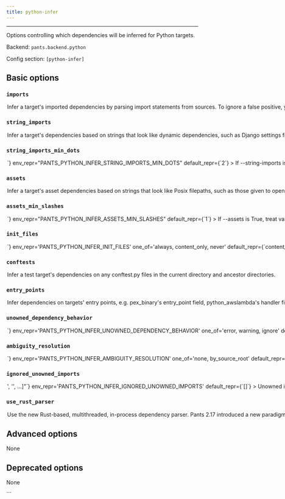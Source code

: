 ```yaml
---
title: python-infer
---
```



---

Options controlling which dependencies will be inferred for Python targets.

Backend: <span className="color--primary">`pants.backend.python`</span>

Config section: <span className="color--primary">`[python-infer]`</span>

<span className={styles.options}>

## Basic options

### `imports`

<Option
  cli_repr={`--[no-]python-infer-imports`}
  env_repr='PANTS_PYTHON_INFER_IMPORTS'
  default_repr={`True`}
>

Infer a target&#x27;s imported dependencies by parsing import statements from sources.

To ignore a false positive, you can either put `# pants: no-infer-dep` on the line of the import or put `!{bad_address}` in the `dependencies` field of your target.

</Option>

### `string_imports`

<Option
  cli_repr={`--[no-]python-infer-string-imports`}
  env_repr='PANTS_PYTHON_INFER_STRING_IMPORTS'
  default_repr={`False`}
>

Infer a target&#x27;s dependencies based on strings that look like dynamic dependencies, such as Django settings files expressing dependencies as strings.

To ignore a false positive, you can either put `# pants: no-infer-dep` on the line of the string or put `!{bad_address}` in the `dependencies` field of your target.

</Option>

### `string_imports_min_dots`

<Option
  cli_repr={`--python-infer-string-imports-min-dots=<int>`}
  env_repr="PANTS_PYTHON_INFER_STRING_IMPORTS_MIN_DOTS"
  default_repr={`2`}
>

If --string-imports is True, treat valid-looking strings with at least this
many dots in them as potential dynamic dependencies. E.g., `'foo.bar.Baz'`
will be treated as a potential dependency if this option is set to 2 but not
if set to 3.

</Option>

### `assets`

<Option
  cli_repr={`--[no-]python-infer-assets`}
  env_repr='PANTS_PYTHON_INFER_ASSETS'
  default_repr={`False`}
>

Infer a target&#x27;s asset dependencies based on strings that look like Posix filepaths, such as those given to `open` or `pkgutil.get_data`.

To ignore a false positive, you can either put `# pants: no-infer-dep` on the line of the string or put `!{bad_address}` in the `dependencies` field of your target.

</Option>

### `assets_min_slashes`

<Option
  cli_repr={`--python-infer-assets-min-slashes=<int>`}
  env_repr="PANTS_PYTHON_INFER_ASSETS_MIN_SLASHES"
  default_repr={`1`}
>

If --assets is True, treat valid-looking strings with at least this many
forward slash characters as potential assets. E.g. `'data/databases/prod.db'`
will be treated as a potential candidate if this option is set to 2 but not to 3.

</Option>

### `init_files`

<Option
  cli_repr={`--python-infer-init-files=<InitFilesInference>`}
  env_repr='PANTS_PYTHON_INFER_INIT_FILES'
  one_of='always, content_only, never'
  default_repr={`content_only`}
>

Infer a target&#x27;s dependencies on any `__init__.py` files in the packages it is located in (recursively upward in the directory structure).

Even if this is set to `never` or `content_only`, Pants will still always include any ancestor `__init__.py` files in the sandbox. Only, they will not be &quot;proper&quot; dependencies, e.g. they will not show up in `scie-pants-linux-x86_64 dependencies` and their own dependencies will not be used.

By default, Pants only adds a &quot;proper&quot; dependency if there is content in the `__init__.py` file. This makes sure that dependencies are added when likely necessary to build, while also avoiding adding unnecessary dependencies. While accurate, those unnecessary dependencies can complicate setting metadata like the `interpreter_constraints` and `resolve` fields.

</Option>

### `conftests`

<Option
  cli_repr={`--[no-]python-infer-conftests`}
  env_repr="PANTS_PYTHON_INFER_CONFTESTS"
  default_repr={`True`}
>

Infer a test target&#x27;s dependencies on any conftest.py files in the
current directory and ancestor directories.

</Option>

### `entry_points`

<Option
  cli_repr={`--[no-]python-infer-entry-points`}
  env_repr="PANTS_PYTHON_INFER_ENTRY_POINTS"
  default_repr={`True`}
>

Infer dependencies on targets&#x27; entry points, e.g. `pex_binary`&#x27;s
`entry_point` field, `python_awslambda`&#x27;s `handler` field and
`python_distribution`&#x27;s `entry_points` field.

</Option>

### `unowned_dependency_behavior`

<Option
  cli_repr={`--python-infer-unowned-dependency-behavior=<UnownedDependencyUsage>`}
  env_repr='PANTS_PYTHON_INFER_UNOWNED_DEPENDENCY_BEHAVIOR'
  one_of='error, warning, ignore'
  default_repr={`warning`}
>

How to handle imports that don&#x27;t have an inferrable owner.

Usually when an import cannot be inferred, it represents an issue like Pants not being properly configured, e.g. targets not set up. Often, missing dependencies will result in confusing runtime errors like `ModuleNotFoundError`, so this option can be helpful to error more eagerly.

To ignore any false positives, either add `# pants: no-infer-dep` to the line of the import or put the import inside a `try: except ImportError:` block.

</Option>

### `ambiguity_resolution`

<Option
  cli_repr={`--python-infer-ambiguity-resolution=<AmbiguityResolution>`}
  env_repr='PANTS_PYTHON_INFER_AMBIGUITY_RESOLUTION'
  one_of='none, by_source_root'
  default_repr={`none`}
>

When multiple sources provide the same symbol, how to choose the provider to use.

`none`: Do not attempt to resolve this ambiguity. No dependency will be inferred, and warnings will be logged.

`by_source_root`: Choose the provider with the closest common ancestor to the consumer&#x27;s source root. If the provider is under the same source root then this will be the source root itself. This is useful when multiple projects in different source roots provide the same symbols (because of repeated first-party module paths or overlapping requirements.txt) and you want to resolve the ambiguity locally in each project.

</Option>

### `ignored_unowned_imports`

<Option
  cli_repr={`--python-infer-ignored-unowned-imports="['<str>', '<str>', ...]"`}
  env_repr='PANTS_PYTHON_INFER_IGNORED_UNOWNED_IMPORTS'
  default_repr={`[]`}
>

Unowned imports that should be ignored.

````
        If there are any unowned import statements and adding the `# pants: no-infer-dep`
        to the lines of the import is impractical, you can instead provide a list of imports
        that Pants should ignore. You can declare a specific import or a path to a package
        if you would like any of the package imports to be ignored.

        For example, you could ignore all the following imports of the code

            ```
            from src.generated.app import load
            from src.generated.app import start
            from src.generated.client import connect
            ```

        by setting `ignored-unowned-imports=["src.generated.app", "src.generated.client.connect"]`.

````

</Option>

### `use_rust_parser`

<Option
  cli_repr={`--[no-]python-infer-use-rust-parser`}
  env_repr='PANTS_PYTHON_INFER_USE_RUST_PARSER'
  default_repr={`False`}
>

Use the new Rust-based, multithreaded, in-process dependency parser.

Pants 2.17 introduced a new paradigm to dependency parsing for Python by leveraging a Rust-based parser that&#x27;s called in the same process as Pants itself, instead of farming out to one-python-process-per-file.

As a result of the switch, cold-cache performance improved by a factor of about 12x, while hot-cache had no difference. Additionally, Pants can now infer dependencies from Python scripts with syntax errors.

However, since this parser is completely different it has the potential of introducing differences in dependency inference. Although the Pants suite of tests only identified differences when using the `# pants: no-infer-dep` pragma, and string-based imports/assets, Out of an abundance of caution, this is behind a feature flag that will eventually be on-by-default then removed.

It is recommended that you run `scie-pants-linux-x86_64 peek :: > before.json` and then `scie-pants-linux-x86_64 --python-infer-use-rust-parser peek :: > after.json` and compare the two results. If all looks good, set `use_rust_parser` in `[python-infer]` in `pants.toml`. If you think there&#x27;s a bug please file an issue: https://github.com/pantsbuild/pants/issues/new/choose.

</Option>

## Advanced options

None

## Deprecated options

None

</span>
```
